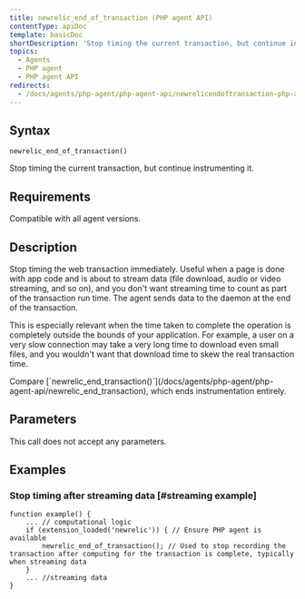 ```yaml
---
title: newrelic_end_of_transaction (PHP agent API)
contentType: apiDoc
template: basicDoc
shortDescription: 'Stop timing the current transaction, but continue instrumenting it.'
topics:
  - Agents
  - PHP agent
  - PHP agent API
redirects:
  - /docs/agents/php-agent/php-agent-api/newrelicendoftransaction-php-agent
---
```


## Syntax

```
newrelic_end_of_transaction()
```

Stop timing the current transaction, but continue instrumenting it.

## Requirements

Compatible with all agent versions.

## Description

Stop timing the web transaction immediately. Useful when a page is done with app code and is about to stream data (file download, audio or video streaming, and so on), and you don't want streaming time to count as part of the transaction run time. The agent sends data to the daemon at the end of the transaction.

This is especially relevant when the time taken to complete the operation is completely outside the bounds of your application. For example, a user on a very slow connection may take a very long time to download even small files, and you wouldn't want that download time to skew the real transaction time.

<Callout variant="tip">
  Compare [`newrelic_end_transaction()`](/docs/agents/php-agent/php-agent-api/newrelic_end_transaction), which ends instrumentation entirely.
</Callout>

## Parameters

This call does not accept any parameters.

## Examples

### Stop timing after streaming data [#streaming example]

```
function example() { 
    ... // computational logic
    if (extension_loaded('newrelic')) { // Ensure PHP agent is available
        newrelic_end_of_transaction(); // Used to stop recording the transaction after computing for the transaction is complete, typically when streaming data 
    }
    ... //streaming data
}
```
